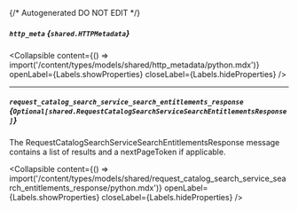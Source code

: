 {/* Autogenerated DO NOT EDIT  */}

##### `http_meta` *{`shared.HTTPMetadata`}*

<Collapsible content={() => import('/content/types/models/shared/http_metadata/python.mdx')} openLabel={Labels.showProperties} closeLabel={Labels.hideProperties} />


---
##### `request_catalog_search_service_search_entitlements_response` *{`Optional[shared.RequestCatalogSearchServiceSearchEntitlementsResponse]`}*
The RequestCatalogSearchServiceSearchEntitlementsResponse message contains a list of results and a nextPageToken if applicable.

<Collapsible content={() => import('/content/types/models/shared/request_catalog_search_service_search_entitlements_response/python.mdx')} openLabel={Labels.showProperties} closeLabel={Labels.hideProperties} />



